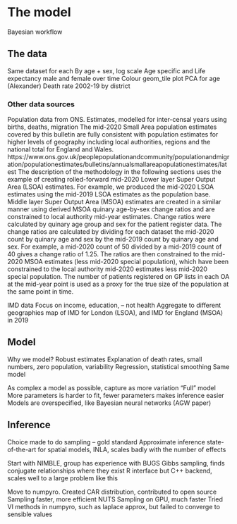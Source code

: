 # The model {#sec-Chapter3}

Bayesian workflow

## The data

Same dataset for each
By age + sex, log scale
Age specific and Life expectancy male and female over time
Colour geom_tile plot
PCA for age (Alexander)
Death rate 2002-19 by district

### Other data sources

Population data from ONS.
Estimates, modelled for inter-censal years using births, deaths, migration
The mid-2020 Small Area population estimates covered by this bulletin are fully consistent with population estimates for higher levels of geography including local authorities, regions and the national total for England and Wales.
https://www.ons.gov.uk/peoplepopulationandcommunity/populationandmigration/populationestimates/bulletins/annualsmallareapopulationestimates/latest
The description of the methodology in the following sections uses the example of creating rolled-forward mid-2020 Lower layer Super Output Area (LSOA) estimates. For example, we produced the mid-2020 LSOA estimates using the mid-2019 LSOA estimates as the population base.
Middle layer Super Output Area (MSOA) estimates are created in a similar manner using derived MSOA quinary age-by-sex change ratios and are constrained to local authority mid-year estimates.
Change ratios were calculated by quinary age group and sex for the patient register data. The change ratios are calculated by dividing for each dataset the mid-2020 count by quinary age and sex by the mid-2019 count by quinary age and sex. For example, a mid-2020 count of 50 divided by a mid-2019 count of 40 gives a change ratio of 1.25.
The ratios are then constrained to the mid-2020 MSOA estimates (less mid-2020 special population), which have been constrained to the local authority mid-2020 estimates less mid-2020 special population.
The number of patients registered on GP lists in each OA at the mid-year point is used as a proxy for the true size of the population at the same point in time.

IMD data
Focus on income, education, – not health
Aggregate to different geographies
map of IMD for London (LSOA), and IMD for England (MSOA) in 2019

## Model

Why we model? Robust estimates
Explanation of death rates, small numbers, zero population, variability
Regression, statistical smoothing
Same model

As complex a model as possible, capture as more variation
"Full" model
More parameters is harder to fit, fewer parameters makes inference easier
Models are overspecified, like Bayesian neural networks (AGW paper)

## Inference

Choice made to do sampling – gold standard
Approximate inference state-of-the-art for spatial models, INLA, scales badly with the number of effects

Start with NIMBLE, group has experience with BUGS
Gibbs sampling, finds conjugate relationships where they exist
R interface but C++ backend, scales well to a large problem like this

Move to numpyro.
Created CAR distribution, contributed to open source
Sampling faster, more efficient NUTS
Sampling on GPU, much faster
Tried VI methods in numpyro, such as laplace approx, but failed to converge to sensible values

